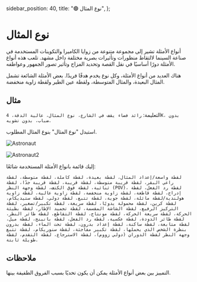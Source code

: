   sidebar_position: 40,
  title: "🟢 نوع المثال",
};

# نوع المثال

أنواع الأمثلة تشير إلى مجموعة متنوعة من زوايا الكاميرا والتكوينات المستخدمة في صناعة السينما لالتقاط منظورات وتأثيرات بصرية مختلفة داخل مشهد. تلعب هذه أنواع الأمثلة دورًا أساسيًا في نقل القصة وتحديد المزاج وتأثير تصور الجمهور وعواطفه.

هناك العديد من أنواع الأمثلة، وكل نوع يخدم هدفًا فريدًا. بعض الأمثلة الشائعة تشمل المثال البعيدة، والمثال المتوسطة، ولقطة عين الطير ولقطة زاوية منخفضة.

## مثال

التعليمة: `رائد فضاء يقف في الشارع، نوع المثال، عالية الدقة، 4K، بدون ضباب، بدون تشويه.`

استبدل "نوع المثال" بنوع المثال المطلوب.

![Astronaut](https://learnprompting.org/assets/images/high_angle_shot-66fc9539a9e4f8c588cf636c280526bd.webp)

![Astronaut2](https://learnprompting.org/assets/images/medium_shot-427ca727f08ef9a0d98206ea83065124.webp) 

إليك قائمة بانواع الأمثلة المستخدمة شائعًا:

```
لقطة واسعة/إعداد المثال، لقطة بعيدة، لقطة كاملة، لقطة متوسطة، لقطة راعي البقر، لقطة قريبة متوسطة، لقطة قريبة، لقطة قريبة جدًا، لقطة ثنائية، لقطة فوق الكتف، لقطة وجهة النظر (POV)، لقطة رد الفعل، لقطة إدراج، لقطة قاطعة، لقطة زاوية منخفضة، لقطة زاوية عالية، لقطة زاوية هولندية/لقطة مائلة، لقطة جوية، لقطة تتبع، لقطة دولي، لقطة ستيديكام، لقطة كرين، لقطة محمولة يدويًا، لقطة سريعة، لقطة تكبير/تصغير، لقطة التركيز الرفيع، لقطة الشاشة المقسمة، لقطة تجميد الإطار، لقطة بطيئة الحركة، لقطة سريعة الحركة، لقطة مونتاج، لقطة التقاطع، لقطة طائر النظر، لقطة طائر الدودة، لقطة عكسية، لقطة رد الفعل، لقطة بانينج، لقطة ميل، لقطة متابعة، لقطة ساكنة، لقطة إعداد بدرون، لقطة تحت الماء، لقطة بدرون بنظرة الشخص الذي يحملها، لقطة تكبير مفاجئة، لقطة سنوريكام، لقطة تتبع وجهة النظر لقطة الدوران (دولي زووم)، لقطة الاسترجاع، لقطة التقدم، لقطة طويلة ثابتة.
```

## ملاحظات
 
التمييز بين بعض أنواع الأمثلة يمكن أن يكون تحديًا بسبب الفروق الطفيفة بينها.

